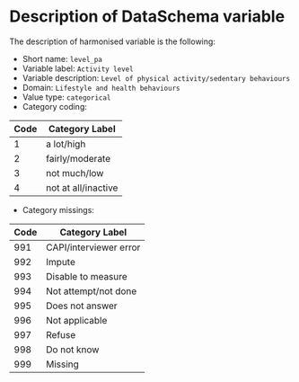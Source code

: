 # Description of DataSchema variable

The description of harmonised variable is the following:

* Short name: `level_pa`
* Variable label: `Activity level`
* Variable description: `Level of physical activity/sedentary behaviours`
* Domain: `Lifestyle and health behaviours`
* Value type: `categorical`
* Category coding:

**Code** | **Category Label**
-------- | ------------------
1        | a lot/high
2        | fairly/moderate
3        | not much/low
4        | not at all/inactive

* Category missings: 

**Code** | **Category Label**
----| ------------------
991 | CAPI/interviewer error
992 | Impute
993 | Disable to measure
994 | Not attempt/not done
995 | Does not answer
996 | Not applicable
997 | Refuse
998 | Do not know
999 | Missing


